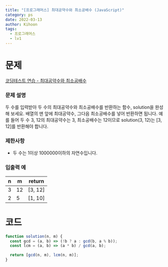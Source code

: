 ```yaml
---
title: "[프로그래머스] 최대공약수와 최소공배수 (JavaScript)"
category: ps
date: 2022-03-13
author: Kihoon
tags:
  - 프로그래머스
  - lv1
---
```


# 문제

[코딩테스트 연습 - 최대공약수와 최소공배수](https://school.programmers.co.kr/learn/courses/30/lessons/12940)

### 문제 설명

두 수를 입력받아 두 수의 최대공약수와 최소공배수를 반환하는 함수, solution을 완성해 보세요. 배열의 맨 앞에 최대공약수, 그다음 최소공배수를 넣어 반환하면 됩니다. 예를 들어 두 수 3, 12의 최대공약수는 3, 최소공배수는 12이므로 solution(3, 12)는 [3, 12]를 반환해야 합니다.

### 제한사항

- 두 수는 1이상 1000000이하의 자연수입니다.

### 입출력 예

| n   | m   | return  |
| --- | --- | ------- |
| 3   | 12  | [3, 12] |
| 2   | 5   | [1, 10] |

# 코드

```jsx
function solution(n, m) {
  const gcd = (a, b) => (!b ? a : gcd(b, a % b));
  const lcm = (a, b) => (a * b) / gcd(a, b);

  return [gcd(n, m), lcm(n, m)];
}
```
